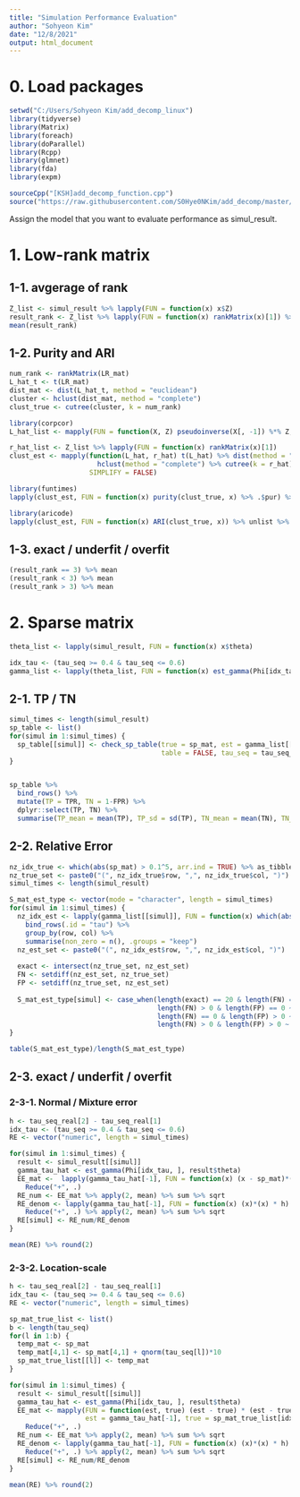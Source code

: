 ```yaml
---
title: "Simulation Performance Evaluation"
author: "Sohyeon Kim"
date: "12/8/2021"
output: html_document
---
```


# 0. Load packages

```r
setwd("C:/Users/Sohyeon Kim/add_decomp_linux")
library(tidyverse)
library(Matrix)
library(foreach)
library(doParallel)
library(Rcpp)
library(glmnet)
library(fda)
library(expm)

sourceCpp("[KSH]add_decomp_function.cpp")
source("https://raw.githubusercontent.com/S0Hye0NKim/add_decomp/master/functions/add_decomp_function.R")
```

Assign the model that you want to evaluate performance as simul_result.


# 1. Low-rank matrix


## 1-1. avgerage of rank

```r
Z_list <- simul_result %>% lapply(FUN = function(x) x$Z)
result_rank <- Z_list %>% lapply(FUN = function(x) rankMatrix(x)[1]) %>% unlist 
mean(result_rank)
```

## 1-2. Purity and ARI

```r
num_rank <- rankMatrix(LR_mat)
L_hat_t <- t(LR_mat)
dist_mat <- dist(L_hat_t, method = "euclidean")
cluster <- hclust(dist_mat, method = "complete")
clust_true <- cutree(cluster, k = num_rank)

library(corpcor)
L_hat_list <- mapply(FUN = function(X, Z) pseudoinverse(X[, -1]) %*% Z, X = X_list, Z = Z_list, SIMPLIFY = FALSE)

r_hat_list <- Z_list %>% lapply(FUN = function(x) rankMatrix(x)[1])
clust_est <- mapply(function(L_hat, r_hat) t(L_hat) %>% dist(method = "euclidean") %>%
                      hclust(method = "complete") %>% cutree(k = r_hat), L_hat = L_hat_list, r_hat = r_hat_list, 
                    SIMPLIFY = FALSE)

library(funtimes)
lapply(clust_est, FUN = function(x) purity(clust_true, x) %>% .$pur) %>% unlist %>% mean %>% round(2)

library(aricode)
lapply(clust_est, FUN = function(x) ARI(clust_true, x)) %>% unlist %>% mean %>% round(2)
```

## 1-3. exact / underfit / overfit

```r
(result_rank == 3) %>% mean
(result_rank < 3) %>% mean
(result_rank > 3) %>% mean
```

# 2. Sparse matrix

```r
theta_list <- lapply(simul_result, FUN = function(x) x$theta)

idx_tau <- (tau_seq >= 0.4 & tau_seq <= 0.6)
gamma_list <- lapply(theta_list, FUN = function(x) est_gamma(Phi[idx_tau, ], theta = x))
```


## 2-1. TP / TN

```r
simul_times <- length(simul_result)
sp_table <- list()
for(simul in 1:simul_times) {
  sp_table[[simul]] <- check_sp_table(true = sp_mat, est = gamma_list[[simul]], 
                                      table = FALSE, tau_seq = tau_seq_real)
}


sp_table %>%
  bind_rows() %>%
  mutate(TP = TPR, TN = 1-FPR) %>%
  dplyr::select(TP, TN) %>%
  summarise(TP_mean = mean(TP), TP_sd = sd(TP), TN_mean = mean(TN), TN_sd = sd(TN)) %>% round(2)
```


## 2-2. Relative Error


```r
nz_idx_true <- which(abs(sp_mat) > 0.1^5, arr.ind = TRUE) %>% as_tibble
nz_true_set <- paste0("(", nz_idx_true$row, ",", nz_idx_true$col, ")")
simul_times <- length(simul_result)

S_mat_est_type <- vector(mode = "character", length = simul_times)
for(simul in 1:simul_times) {
  nz_idx_est <- lapply(gamma_list[[simul]], FUN = function(x) which(abs(x) > 0.1^5, arr.ind = TRUE) %>% as_tibble) %>%
    bind_rows(.id = "tau") %>%
    group_by(row, col) %>%
    summarise(non_zero = n(), .groups = "keep")
  nz_est_set <- paste0("(", nz_idx_est$row, ",", nz_idx_est$col, ")")
  
  exact <- intersect(nz_true_set, nz_est_set)
  FN <- setdiff(nz_est_set, nz_true_set)
  FP <- setdiff(nz_true_set, nz_est_set)
  
  S_mat_est_type[simul] <- case_when(length(exact) == 20 & length(FN) == 0 & length(FP) == 0 ~ "exact", 
                                     length(FN) > 0 & length(FP) == 0 ~ "overfit", 
                                     length(FN) == 0 & length(FP) > 0 ~ "underfit", 
                                     length(FN) > 0 & length(FP) > 0 ~ "underfit")
}    

table(S_mat_est_type)/length(S_mat_est_type)
```


## 2-3. exact / underfit / overfit


### 2-3-1. Normal / Mixture error

```r
h <- tau_seq_real[2] - tau_seq_real[1]
idx_tau <- (tau_seq >= 0.4 & tau_seq <= 0.6)
RE <- vector("numeric", length = simul_times)

for(simul in 1:simul_times) {
  result <- simul_result[[simul]]
  gamma_tau_hat <- est_gamma(Phi[idx_tau, ], result$theta)
  EE_mat <-  lapply(gamma_tau_hat[-1], FUN = function(x) (x - sp_mat)*(x - sp_mat) * h) %>%
    Reduce("+", .) 
  RE_num <- EE_mat %>% apply(2, mean) %>% sum %>% sqrt
  RE_denom <- lapply(gamma_tau_hat[-1], FUN = function(x) (x)*(x) * h) %>%
    Reduce("+", .) %>% apply(2, mean) %>% sum %>% sqrt
  RE[simul] <- RE_num/RE_denom
}

mean(RE) %>% round(2)

```



### 2-3-2. Location-scale

```r
h <- tau_seq_real[2] - tau_seq_real[1]
idx_tau <- (tau_seq >= 0.4 & tau_seq <= 0.6)
RE <- vector("numeric", length = simul_times)

sp_mat_true_list <- list()
b <- length(tau_seq)
for(l in 1:b) {
  temp_mat <- sp_mat
  temp_mat[4,1] <- sp_mat[4,1] + qnorm(tau_seq[l])*10
  sp_mat_true_list[[l]] <- temp_mat
}

for(simul in 1:simul_times) {
  result <- simul_result[[simul]]
  gamma_tau_hat <- est_gamma(Phi[idx_tau, ], result$theta)
  EE_mat <- mapply(FUN = function(est, true) (est - true) * (est - true) * h, 
                   est = gamma_tau_hat[-1], true = sp_mat_true_list[idx_tau][-1], SIMPLIFY = FALSE) %>%
    Reduce("+", .)
  RE_num <- EE_mat %>% apply(2, mean) %>% sum %>% sqrt
  RE_denom <- lapply(gamma_tau_hat[-1], FUN = function(x) (x)*(x) * h) %>%
    Reduce("+", .) %>% apply(2, mean) %>% sum %>% sqrt
  RE[simul] <- RE_num/RE_denom
}

mean(RE) %>% round(2)
```

















